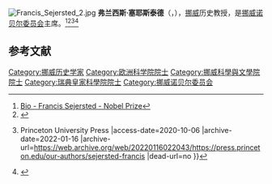 [[File:Francis_Sejersted_2.jpg|thumb]]
'''弗兰西斯·塞耶斯泰德'''（{{lang-en|'''Francis Sejersted'''}}，{{bd|1936年|2月8日|2015年|8月25日|catIdx=F}}），[[挪威|挪威]]历史教授，是[[挪威诺贝尔委员会|挪威诺贝尔委员会]]主席。<ref>[https://www.nobelprize.org/prizes/uncategorized/bio-francis-sejersted-2/ Bio - Francis Sejersted - Nobel Prize]</ref><ref>{{Cite web |url=https://www.ae-info.org/ae/Member/Sejersted_Francis |title=Sejersted Francis - Academy of Europe |access-date=2020-10-06 |archive-date=2021-03-01 |archive-url=https://web.archive.org/web/20210301200238/https://www.ae-info.org/ae/Member/Sejersted_Francis |dead-url=no }}</ref><ref>{{Cite web |url=https://press.princeton.edu/our-authors/sejersted-francis |title=Francis Sejersted {{!}} Princeton University Press |access-date=2020-10-06 |archive-date=2022-01-16 |archive-url=https://web.archive.org/web/20220116022043/https://press.princeton.edu/our-authors/sejersted-francis |dead-url=no }}</ref><ref>{{Cite web |url=https://nbl.snl.no/Francis_Sejersted |title=Francis Sejersted – Norsk biografisk leksikon |access-date=2020-10-06 |archive-date=2016-03-05 |archive-url=https://web.archive.org/web/20160305082912/https://nbl.snl.no/Francis_Sejersted |dead-url=no }}</ref>

== 参考文献 ==
{{Reflist}}

[[Category:挪威历史学家|Category:挪威历史学家]]
[[Category:欧洲科学院院士|Category:欧洲科学院院士]]
[[Category:挪威科學與文學院院士|Category:挪威科學與文學院院士]]
[[Category:瑞典皇家科學院院士|Category:瑞典皇家科學院院士]]
[[Category:挪威诺贝尔委员会|Category:挪威诺贝尔委员会]]